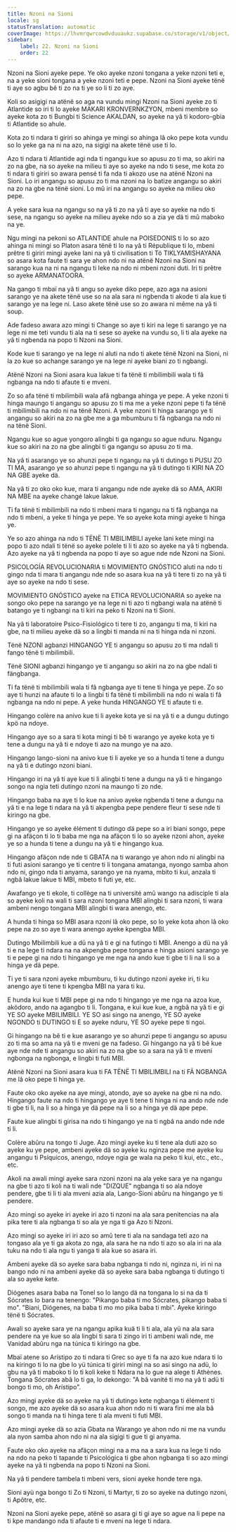 ```yaml
---
title: Nzoni na Sioni
locale: sg
statusTranslation: automatic
coverImage: https://lhvmrqwrcowdvduuaukz.supabase.co/storage/v1/object/public/strapi-uploads/small_cover-educacion-fundamental.webp-2d51a7828a2b1309555be27f7e2a61a0.webp
sidebar:
    label: 22. Nzoni na Sioni
    order: 22
---
```

Nzoni na Sioni ayeke pepe. Ye oko ayeke nzoni tongana a yeke nzoni teti e, na a yeke sioni tongana a yeke nzoni teti e pepe. Nzoni na Sioni ayeke tënë ti aye so agbu bê ti zo na ti ye so li ti zo aye.

Koli so asigigi na atënë so aga na vundu mingi Nzoni na Sioni ayeke zo ti Atlantide so iri ti lo ayeke MAKARI KRONVERNKZYON, mbeni membre so ayeke kota zo ti Bungbi ti Science AKALDAN, so ayeke na yâ ti kodoro-gbia ti Atlantide so ahule.

Kota zo ti ndara ti giriri so ahinga ye mingi so ahinga lâ oko pepe kota vundu so lo yeke ga na ni na azo, na sigigi na akete tënë use ti lo.

Azo ti ndara ti Atlantide agi nda ti ngangu kue so apusu zo ti ma, so akiri na zo na gbe, na so ayeke na milieu ti aye so ayeke na ndo ti sese, me kota zo ti ndara ti giriri so awara pensé ti fa nda ti akozo use na atënë Nzoni na Sioni. Lo iri angangu so apusu zo ti ma nzoni na lo batize angangu so akiri na zo na gbe na tënë sioni. Lo mû iri na angangu so ayeke na milieu oko pepe.

A yeke sara kua na ngangu so na yâ ti zo na yâ ti aye so ayeke na ndo ti sese, na ngangu so ayeke na milieu ayeke ndo so a zia ye dä ti mû maboko na ye.

Ngu mingi na pekoni so ATLANTIDE ahule na POISEDONIS ti lo so azo ahinga ni mingi so Platon asara tënë ti lo na yâ ti République ti lo, mbeni prêtre ti giriri mingi ayeke lani na yâ ti civilisation ti Tö TIKLYAMISHAYANA so asara kota faute ti sara ye ahon ndo ni na atënë Nzoni na Sioni na sarango kua na ni na ngangu ti leke na ndo ni mbeni nzoni duti. Iri ti prêtre so ayeke ARMANATOORA.

Na gango ti mbaï na yâ ti angu so ayeke diko pepe, azo aga na asioni sarango ye na akete tënë use so na ala sara ni ngbenda ti akode ti ala kue ti sarango ye na lege ni. Laso akete tënë use so zo awara ni même na yâ ti soup.

Ade fadeso awara azo mingi ti Change so aye ti kiri na lege ti sarango ye na lege ni me teti vundu ti ala na ti sese so ayeke na vundu so, li ti ala ayeke na yâ ti ngbenda na popo ti Nzoni na Sioni.

Kode kue ti sarango ye na lege ni aluti na ndo ti akete tënë Nzoni na Sioni, ni la zo kue so achange sarango ye na lege ni ayeke biani zo ti ngbangi.

Atënë Nzoni na Sioni asara kua lakue ti fa tënë ti mbilimbili wala ti fâ ngbanga na ndo ti afaute ti e mveni.

Zo so afa tënë ti mbilimbili wala afâ ngbanga ahinga ye pepe. A yeke nzoni ti hinga maungo ti angangu so apusu zo ti ma me a yeke nzoni pepe ti fa tënë ti mbilimbili na ndo ni na tënë Nzoni. A yeke nzoni ti hinga sarango ye ti angangu so akiri na zo na gbe me a ga mbumburu ti fâ ngbanga na ndo ni na tënë Sioni.

Ngangu kue so ague yongoro alingbi ti ga ngangu so ague nduru. Ngangu kue so akiri na zo na gbe alingbi ti ga ngangu so apusu zo ti ma.

Na yâ ti asarango ye so ahunzi pepe ti ngangu na yâ ti dutingo ti PUSU ZO TI MA, asarango ye so ahunzi pepe ti ngangu na yâ ti dutingo ti KIRI NA ZO NA GBE ayeke dä.

Na yâ ti zo oko oko kue, mara ti angangu nde nde ayeke dä so AMA, AKIRI NA MBE na ayeke changé lakue lakue.

Ti fa tënë ti mbilimbili na ndo ti mbeni mara ti ngangu na ti fâ ngbanga na ndo ti mbeni, a yeke ti hinga ye pepe. Ye so ayeke kota mingi ayeke ti hinga ye.

Ye so azo ahinga na ndo ti TËNË TI MBILIMBILI ayeke lani kete mingi na popo ti azo ndali ti tënë so ayeke polele ti li ti azo so ayeke na yâ ti ngbenda. Azo ayeke na yâ ti ngbenda na popo ti aye so ague nde nde Nzoni na Sioni.

PSICOLOGÍA REVOLUCIONARIA ti MOVIMIENTO GNÓSTICO aluti na ndo ti gingo nda ti mara ti angangu nde nde so asara kua na yâ ti tere ti zo na yâ ti aye so ayeke na ndo ti sese.

MOVIMIENTO GNÓSTICO ayeke na ETICA REVOLUCIONARIA so ayeke na songo oko pepe na sarango ye na lege ni ti azo ti ngbangi wala na atënë ti batango ye ti ngbangi na ti kiri na peko ti Nzoni na ti Sioni.

Na yâ ti laboratoire Psico-Fisiológico ti tere ti zo, angangu ti ma, ti kiri na gbe, na ti milieu ayeke dä so a lingbi ti manda ni na ti hinga nda ni nzoni.

Tënë NZONI agbanzi HINGANGO YE ti angangu so apusu zo ti ma ndali ti fango tënë ti mbilimbili.

Tënë SIONI agbanzi hingango ye ti angangu so akiri na zo na gbe ndali ti fängbanga.

Ti fa tënë ti mbilimbili wala ti fâ ngbanga aye ti tene ti hinga ye pepe. Zo so aye ti hunzi na afaute ti lo a lingbi ti fa tënë ti mbilimbili na ndo ni wala ti fâ ngbanga na ndo ni pepe. A yeke hunda HINGANGO YE ti afaute ti e.

Hingango colère na anivo kue ti li ayeke kota ye si na yâ ti e a dungu dutingo kpö na ndoye.

Hingango aye so a sara ti kota mingi ti bê ti warango ye ayeke kota ye ti tene a dungu na yâ ti e ndoye ti azo na mungo ye na azo.

Hingango lango-sioni na anivo kue ti li ayeke ye so a hunda ti tene a dungu na yâ ti e dutingo nzoni biani.

Hingango iri na yâ ti aye kue ti li alingbi ti tene a dungu na yâ ti e hingango songo na ngia teti dutingo nzoni na maungo ti zo nde.

Hingango baba na aye ti lo kue na anivo ayeke ngbenda ti tene a dungu na yâ ti e na lege ti ndara na yâ ti akpengba pepe pendere fleur ti sese nde ti kiringo na gbe.

Hingango ye so ayeke élément ti dutingo dä pepe so a iri biani songo, pepe gi na afäçon ti lo ti baba me nga na afäçon ti lo so ayeke nzoni ahon, ayeke ye so a hunda ti tene a dungu na yâ ti e hingango kua.

Hingango afäçon nde nde ti GBATA na ti warango ye ahon ndo ni alingbi na ti futi asioni sarango ye ti centre ti li tongana amatanga, nyongo samba ahon ndo ni, gingo nda ti anyama, sarango ye na nyama, mbito ti kui, anzala ti ngbâ lakue lakue ti MBI, mbeto ti futi ye, etc.

Awafango ye ti ekole, ti collège na ti université amû wango na adisciple ti ala so ayeke koli na wali ti sara nzoni tongana MBI alingbi ti sara nzoni, ti wara ambeni nengo tongana MBI alingbi ti wara anengo, etc.

A hunda ti hinga so MBI asara nzoni lâ oko pepe, so lo yeke kota ahon lâ oko pepe na zo so aye ti wara anengo ayeke kpengba MBI.

Dutingo Mbilimbili kue a dü na yâ ti e gi na futingo ti MBI. Anengo a dü na yâ ti e na lege ti ndara na na akpengba pepe tongana e hinga asioni sarango ye ti e pepe gi na ndo ti hingango ye me nga na ando kue ti gbe ti li na li so a hinga ye dä pepe.

Ti ye ti sara nzoni ayeke mbumburu, ti ku dutingo nzoni ayeke iri, ti ku anengo aye ti tene ti kpengba MBI na yara ti ku.

E hunda kui kue ti MBI pepe gi na ndo ti hingango ye me nga na azoa kue, aködoro, ando na agangbo ti li. Tongana, e kui kue kue, a ngbâ na yâ ti e gi YE SO ayeke MBILIMBILI. YE SO asi singo na anengo, YE SO ayeke NGONDO ti DUTINGO ti E so ayeke nduru, YE SO ayeke pepe ti ngoi.

Gi hingango na bê ti e kue asarango ye so ahunzi pepe ti angangu so apusu zo ti ma so ama na yâ ti e mveni ge na fadeso. Gi hingango na yâ ti bê kue aye nde nde ti angangu so akiri na zo na gbe so a sara na yâ ti e mveni ngbonga na ngbonga, e lingbi ti futi MBI.

Atënë Nzoni na Sioni asara kua ti FA TËNË TI MBILIMBILI na ti FÄ NGBANGA me lâ oko pepe ti hinga ye.

Faute oko oko ayeke na aye mingi, atondo, aye so ayeke na gbe ni na ndo. Hingango faute na ndo ti hingango ye aye ti tene ti hinga ni na ando nde nde ti gbe ti li, na li so a hinga ye dä pepe na li so a hinga ye dä ape pepe.

Faute kue alingbi ti girisa na ndo ti hingango ye na ti ngbâ na ando nde nde ti li.

Colère abûru na tongo ti Juge. Azo mingi ayeke ku ti tene ala duti azo so ayeke ku ye pepe, ambeni ayeke dä so ayeke ku nginza pepe me ayeke ku angangu ti Psíquicos, anengo, ndoye ngia ge wala na peko ti kui, etc., etc., etc.

Akoli na awali mingi ayeke sara nzoni nzoni na ala yeke sara ye na ngangu na gbe ti azo ti koli na ti wali nde "DIZQUE" ngbanga ti so ala ndoye pendere, gbe ti li ti ala mveni azia ala, Lango-Sioni abûru na hingango ye ti pendere.

Azo mingi so ayeke iri ayeke iri azo ti nzoni na ala sara penitencias na ala pika tere ti ala ngbanga ti so ala ye nga ti ga Azo ti Nzoni.

Azo mingi so ayeke iri iri azo so amû tere ti ala na sandaga teti azo na tongaso ala ye ti ga akota zo nga, ala sara he na ndo ti azo so ala iri na ala tuku na ndo ti ala ngu ti yanga ti ala kue so asara iri.

Ambeni ayeke dä so ayeke sara baba ngbanga ti ndo ni, nginza ni, iri ni na bango ndo ni na ambeni ayeke dä so ayeke sara baba ngbanga ti dutingo ti ala so ayeke kete.

Diógenes asara baba na Tonel so lo lango dä na tongana lo si na da ti Sócrates lo bara na tenengo: "Pikango baba ti mo Sócrates, pikango baba ti mo". "Biani, Diógenes, na baba ti mo mo pika baba ti mbi". Ayeke kiringo tënë ti Sócrates.

Awali so ayeke sara ye na ngangu apika kuä ti li ti ala, ala yü na ala sara pendere na ye kue so ala lingbi ti sara ti zingo iri ti ambeni wali nde, me Vanidad abûru nga na túnica ti kiringo na gbe.

Mbaï atene so Arístipo zo ti ndara ti Grec so aye ti fa na azo kue ndara ti lo na kiringo ti lo na gbe lo yü túnica ti giriri mingi na so asi singo na adü, lo gbu na yâ ti maboko ti lo ti koli keke ti Ndara na lo gue na alege ti Athènes. Tongana Sócrates abâ lo ti ga, lo dekongo: "A bâ vanité ti mo na yâ ti adü ti bongo ti mo, oh Arístipo".

Azo mingi ayeke dä so ayeke na yâ ti dutingo kete ngbanga ti élément ti songo, me azo ayeke dä so asara kua ahon ndo ni ti wara fini me ala bâ songo ti manda na ti hinga tere ti ala mveni ti futi MBI.

Azo mingi ayeke dä so azia Gbata na Warango ye ahon ndo ni me na vundu ala nyon samba ahon ndo ni na ala sigigi ti gue ti gi anyama.

Faute oko oko ayeke na afäçon mingi na a ma na a sara kua na lege ti ndo na ndo na peko ti tapande ti Psicológica ti gbe ahon ngbanga ti so azo mingi ayeke na yâ ti ngbenda na popo ti Nzoni na Sioni.

Na yâ ti pendere tambela ti mbeni vers, sioni ayeke honde tere nga.

Sioni ayü nga bongo ti Zo ti Nzoni, ti Martyr, ti zo so ayeke na dutingo nzoni, ti Apôtre, etc.

Nzoni na Sioni ayeke pepe, atënë so asara gi ti gi aye so ague na li pepe na ti kpe mandango nda ti afaute ti e mveni na lege ti ndara.

